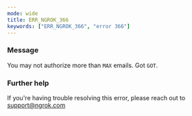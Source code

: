 ```yaml
---
mode: wide
title: ERR_NGROK_366
keywords: ["ERR_NGROK_366", "error 366"]
---
```



### Message

You may not authorize more than `MAX` emails. Got `GOT`.

<ErrorDetails />

### Further help

If you're having trouble resolving this error, please reach out to [support@ngrok.com](mailto:support@ngrok.com?subject=Help%20with%20ERR_NGROK_366)
